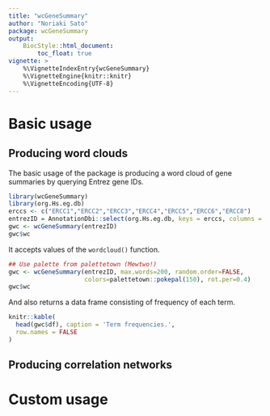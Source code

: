 ```yaml
---
title: "wcGeneSummary"
author: "Noriaki Sato"
package: wcGeneSummary
output: 
    BiocStyle::html_document:
        toc_float: true
vignette: >
    %\VignetteIndexEntry{wcGeneSummary}
    %\VignetteEngine{knitr::knitr}
    %\VignetteEncoding{UTF-8}  
---
```


# Basic usage

## Producing word clouds
The basic usage of the package is producing a word cloud of gene summaries by querying Entrez gene IDs.

```r
library(wcGeneSummary)
library(org.Hs.eg.db)
erccs <- c("ERCC1","ERCC2","ERCC3","ERCC4","ERCC5","ERCC6","ERCC8")
entrezID = AnnotationDbi::select(org.Hs.eg.db, keys = erccs, columns = c("ENTREZID"), keytype = "SYMBOL")$ENTREZID
gwc <- wcGeneSummary(entrezID)
gwc$wc
```

It accepts values of the `wordcloud()` function. 

```r
## Use palette from palettetown (Mewtwo!)
gwc <- wcGeneSummary(entrezID, max.words=200, random.order=FALSE,
                     colors=palettetown::pokepal(150), rot.per=0.4)
gwc$wc
```

And also returns a data frame consisting of frequency of each term.

```r
knitr::kable(
  head(gwc$df), caption = 'Term frequencies.',
  row.names = FALSE
)
```



## Producing correlation networks

# Custom usage